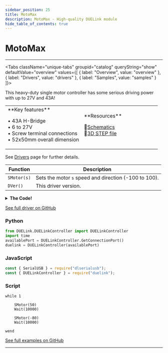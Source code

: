 ```yaml
---
sidebar_position: 25
title: MotoMax
description: MotoMax - High-quality DUELink module
hide_table_of_contents: true
---
```



# MotoMax

<ImageSection 
  product="acmotomax-b"
  tagline="Heavy Duty 43A Motor Controller"
/>

---

<Tabs className="unique-tabs" groupid="catalog" queryString="show" defaultValue="overview"
  values={[
    {
        label: "Overview",
        value: "overview"
    },
    {
        label: "Drivers",
        value: "drivers"
    },
    {
        label: "Samples",
        value: "samples"
    }
]}>

<TabItem value="overview">

This heavy-duty single motor controller has some serious driving power with up to 27V and 43A!

<table><td width='50%'>
**Key features**

• 43A H-Bridge<br/>
• 6 to 27V<br/>
• Screw terminal connections<br/>
• 52x50mm overall dimension<br/>

</td><td width='50%'>
**Resources**
 
📄[Schematics](/sch/gdl-acmotomax-b.pdf)<br/>
🔩[3D STEP file](/3d/gdl-acmotomax-b.step)<br/>
</td></table>

</TabItem>

<TabItem value="drivers">

See [Drivers](/docs/engine/drivers) page for further details.

| Function | Description |
|----------|-------------|
| `SMotor(s)` | Sets the motor `s` speed and direction (-100 to 100). |
| `DVer()` | This driver version. |
<details>
<summary><strong>The Code!</strong></summary>

**MotoMax Driver**

```text
##### MotoMax Driver #####

fn DVer()
    return 1.0
fend

# Pin 7,8: RPWM, LPWM
# Pin 6,5: R_EN, L_EN
# Pin 4,3: R_IS, L_IS

fn Init()
    DWrite(5,1)
    DWrite(6,1)
    Freq(7, 500, 0, 0)
    Freq(8, 500, 0, 0)
fend

fn Set(s)
    if (s > 0)
        Freq(8, 500, 0, 0)
        Freq(7, 500, 0, s / 100)
    else
        s=s*-1
        Freq(7, 500, 0, 0)
        Freq(8, 500, 0, s / 100)
    end
fend

Init()

####################

```

</details>

[See full driver on GitHub](https://github.com/ghi-electronics/duelink-website/tree/main/static/code/drivers)

</TabItem>

<TabItem value="samples">

### Python

```python
from DUELink.DUELinkController import DUELinkController
import time
availablePort = DUELinkController.GetConnectionPort()
duelink = DUELinkController(availablePort)
```

### JavaScript

```javascript
const { SerialUSB } = require("dlserialusb");
const { DUELinkController } = require("duelink");
```

### Script

```text
while 1

    SMotor(50)
    Wait(10000)

    SMotor(-80)
    Wait(10000)

wend
```

[See full examples on GitHub](https://github.com/ghi-electronics/duelink-website/tree/main/static/code/samples)

</TabItem>

</Tabs>

---

<OrderSection
    product="DUELink MotoMax"
    partnumber="GDL-ACMOTOMAX-B"
    price="$0.00"
/>

